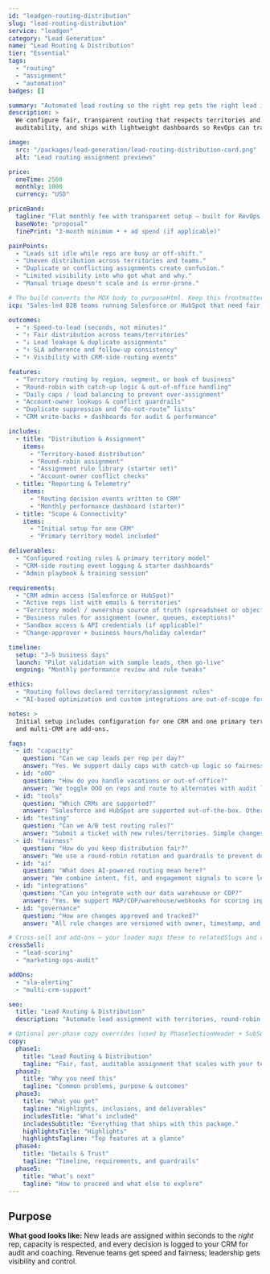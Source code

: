 ```yaml
---
id: "leadgen-routing-distribution"
slug: "lead-routing-distribution"
service: "leadgen"
category: "Lead Generation"
name: "Lead Routing & Distribution"
tier: "Essential"
tags:
  - "routing"
  - "assignment"
  - "automation"
badges: []

summary: "Automated lead routing so the right rep gets the right lead in seconds — fairly, transparently, and at scale."
description: >
  We configure fair, transparent routing that respects territories and capacity, logs every handoff to your CRM for
  auditability, and ships with lightweight dashboards so RevOps can track performance and iterate safely.

image:
  src: "/packages/lead-generation/lead-routing-distribution-card.png"
  alt: "Lead routing assignment previews"

price:
  oneTime: 2500
  monthly: 1000
  currency: "USD"

priceBand:
  tagline: "Flat monthly fee with transparent setup — built for RevOps velocity."
  baseNote: "proposal"
  finePrint: "3-month minimum • + ad spend (if applicable)"

painPoints:
  - "Leads sit idle while reps are busy or off-shift."
  - "Uneven distribution across territories and teams."
  - "Duplicate or conflicting assignments create confusion."
  - "Limited visibility into who got what and why."
  - "Manual triage doesn't scale and is error-prone."

# The build converts the MDX body to purposeHtml. Keep this frontmatter key for ICP.
icp: "Sales-led B2B teams running Salesforce or HubSpot that need fair, fast, and auditable lead assignment."

outcomes:
  - "↑ Speed-to-lead (seconds, not minutes)"
  - "↑ Fair distribution across teams/territories"
  - "↓ Lead leakage & duplicate assignments"
  - "↑ SLA adherence and follow-up consistency"
  - "↑ Visibility with CRM-side routing events"

features:
  - "Territory routing by region, segment, or book of business"
  - "Round-robin with catch-up logic & out-of-office handling"
  - "Daily caps / load balancing to prevent over-assignment"
  - "Account-owner lookups & conflict guardrails"
  - "Duplicate suppression and “do-not-route” lists"
  - "CRM write-backs + dashboards for audit & performance"

includes:
  - title: "Distribution & Assignment"
    items:
      - "Territory-based distribution"
      - "Round-robin assignment"
      - "Assignment rule library (starter set)"
      - "Account-owner conflict checks"
  - title: "Reporting & Telemetry"
    items:
      - "Routing decision events written to CRM"
      - "Monthly performance dashboard (starter)"
  - title: "Scope & Connectivity"
    items:
      - "Initial setup for one CRM"
      - "Primary territory model included"

deliverables:
  - "Configured routing rules & primary territory model"
  - "CRM-side routing event logging & starter dashboards"
  - "Admin playbook & training session"

requirements:
  - "CRM admin access (Salesforce or HubSpot)"
  - "Active reps list with emails & territories"
  - "Territory model / ownership source of truth (spreadsheet or object model)"
  - "Business rules for assignment (owner, queues, exceptions)"
  - "Sandbox access & API credentials (if applicable)"
  - "Change-approver + business hours/holiday calendar"

timeline:
  setup: "3–5 business days"
  launch: "Pilot validation with sample leads, then go-live"
  ongoing: "Monthly performance review and rule tweaks"

ethics:
  - "Routing follows declared territory/assignment rules"
  - "AI-based optimization and custom integrations are out-of-scope for the Essential tier"

notes: >
  Initial setup includes configuration for one CRM and one primary territory model. Advanced experiments, enrichment,
  and multi-CRM are add-ons.

faqs:
  - id: "capacity"
    question: "Can we cap leads per rep per day?"
    answer: "Yes. We support daily caps with catch-up logic so fairness is maintained while preventing overload."
  - id: "oOO"
    question: "How do you handle vacations or out-of-office?"
    answer: "We toggle OOO on reps and route to alternates with audit logs. The system catches them up on return if you enable catch-up."
  - id: "tools"
    question: "Which CRMs are supported?"
    answer: "Salesforce and HubSpot are supported out-of-the-box. Others can be scoped as an add-on."
  - id: "testing"
    question: "Can we A/B test routing rules?"
    answer: "Submit a ticket with new rules/territories. Simple changes land within 1–3 business days."
  - id: "fairness"
    question: "How do you keep distribution fair?"
    answer: "We use a round-robin rotation and guardrails to prevent double-assignments and account-owner conflicts."
  - id: "ai"
    question: "What does AI-powered routing mean here?"
    answer: "We combine intent, fit, and engagement signals to score leads and bias routing toward the highest-propensity rep or team while honoring rules."
  - id: "integrations"
    question: "Can you integrate with our data warehouse or CDP?"
    answer: "Yes. We support MAP/CDP/warehouse/webhooks for scoring inputs and write-backs for audit and analytics."
  - id: "governance"
    question: "How are changes approved and tracked?"
    answer: "All rule changes are versioned with owner, timestamp, and reason. We maintain rollback points and a change log."

# Cross-sell and add-ons — your loader maps these to relatedSlugs and addOnRecommendations
crossSell:
  - "lead-scoring"
  - "marketing-ops-audit"

addOns:
  - "sla-alerting"
  - "multi-crm-support"

seo:
  title: "Lead Routing & Distribution"
  description: "Automate lead assignment with territories, round-robin, guardrails, and CRM-level audit logging."

# Optional per-phase copy overrides (used by PhaseSectionHeader + SubSection)
copy:
  phase1:
    title: "Lead Routing & Distribution"
    tagline: "Fair, fast, auditable assignment that scales with your team"
  phase2:
    title: "Why you need this"
    tagline: "Common problems, purpose & outcomes"
  phase3:
    title: "What you get"
    tagline: "Highlights, inclusions, and deliverables"
    includesTitle: "What’s included"
    includesSubtitle: "Everything that ships with this package."
    highlightsTitle: "Highlights"
    highlightsTagline: "Top features at a glance"
  phase4:
    title: "Details & Trust"
    tagline: "Timeline, requirements, and guardrails"
  phase5:
    title: "What’s next"
    tagline: "How to proceed and what else to explore"
---
```


## Purpose

**What good looks like:** New leads are assigned within seconds to the *right* rep, capacity is respected, and every decision
is logged to your CRM for audit and coaching. Revenue teams get speed and fairness; leadership gets visibility and control.